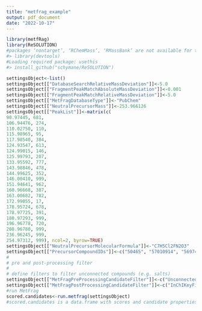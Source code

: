 ```yaml
---
title: "metfrag_example"
output: pdf_document
date: "2022-10-17"
---
```

```r
library(metfRag)
library(ReSOLUTION)
#packages ‘nontarget’, ‘RChemMass’, ‘RMassBank’ are not available for this version of R
#> library(devtools)
#Loading required package: usethis
#> install_github("schymane/ReSOLUTION")
```

```r
settingsObject<-list()
settingsObject[["DatabaseSearchRelativeMassDeviation"]]<-5.0
settingsObject[["FragmentPeakMatchAbsoluteMassDeviation"]]<-0.001
settingsObject[["FragmentPeakMatchRelativeMassDeviation"]]<-5.0
settingsObject[["MetFragDatabaseType"]]<-"PubChem"
settingsObject[["NeutralPrecursorMass"]]<-253.966126
settingsObject[["PeakList"]]<-matrix(c(
90.97445, 681,
106.94476, 274,
110.02750, 110,
115.98965, 95,
117.98540, 384,
124.93547, 613,
124.99015, 146,
125.99793, 207,
133.95592, 777,
143.98846, 478,
144.99625, 352,
146.00410, 999,
151.94641, 962,
160.96668, 387,
163.00682, 782,
172.99055, 17,
178.95724, 678,
178.97725, 391,
180.97293, 999,
196.96778, 720,
208.96780, 999,
236.96245, 999,
254.97312, 999), ncol=2, byrow=TRUE)
settingsObject[["NeutralPrecursorMolecularFormula"]]<-"C7H5Cl2FN2O3"
settingsObject[["PrecursorCompoundIDs"]]<-c("50465", "57010914", "56974741", "88419651", "23354334")
#
# pre and post-processing filter
#
# define filters to filter unconnected compounds (e.g. salts)
settingsObject[["MetFragPreProcessingCandidateFilter"]]<-c("UnconnectedCompoundFilter","IsotopeFilter")
settingsObject[["MetFragPostProcessingCandidateFilter"]]<-c("InChIKeyFilter")
#run MetFrag
scored.candidates<-run.metfrag(settingsObject)
#scored.candidates is a data.frame with scores and candidate properties
```

```r

```

